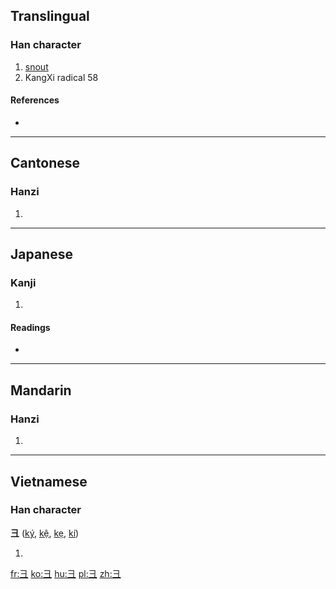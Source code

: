 {{also|彑}}
==Translingual==
{{stroke order|type=animate}}

===Han character===
{{Han char|rn=58|rad=彐|as=00|sn=3|four=|canj=弓一一 (NMM), 尸一 (SM), X尸一 (XSM)}}

# [[snout]]
# KangXi radical 58

====References====
* {{Han ref|kx=0362.040|dkj=09908|dj=0680.110|hdz=20960.090|uh=5F50|ud=24400}}

----

==Cantonese==

===Hanzi===
{{yue-hanzi|jyut=|y=gai3}}

# {{defn|lang=yue|sort=彐00}}

----

==Japanese==

===Kanji===
{{ja-kanji|grade=|rs=彐00}}

# {{defn|lang=ja|sort=彐00}}

====Readings====
* {{ja-readings|on=[[けい]] (kei)|kun=[[けいがしら]] (keigashira)}}

----

==Mandarin==

===Hanzi===
{{cmn-hanzi|pin=[[jì]] ([[ji4]])|wg=chi<sup>4</sup>}}

# {{defn|lang=cmn|sort=彐00}}

----

==Vietnamese==

===Han character===
'''彐''' ([[ký]], [[kệ]], [[kẹ]], [[kí]])

# {{defn|lang=vi}}

[[fr:彐]]
[[ko:彐]]
[[hu:彐]]
[[pl:彐]]
[[zh:彐]]